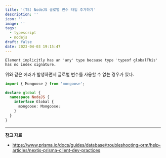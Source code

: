 ```yaml
---
title: '(TS) NodeJS 글로벌 변수 타입 추가하기'
description: ''
icon: ''
image: ''
tags:
  - typescript
  - nodejs
draft: false
date: 2023-04-03 19:15:47
---
```


```
Element implicitly has an 'any' type because type 'typeof globalThis' has no index signature.
```

위와 같은 에러가 발생하면서 글로벌 변수를 사용할 수 없는 경우가 있다.

```ts:index.d.ts
import { Mongoose } from 'mongoose';

declare global {
  namespace NodeJS {
    interface Global {
      mongoose: Mongoose;
    }
  }
}
```

---

**참고 자료**

- https://www.prisma.io/docs/guides/database/troubleshooting-orm/help-articles/nextjs-prisma-client-dev-practices
